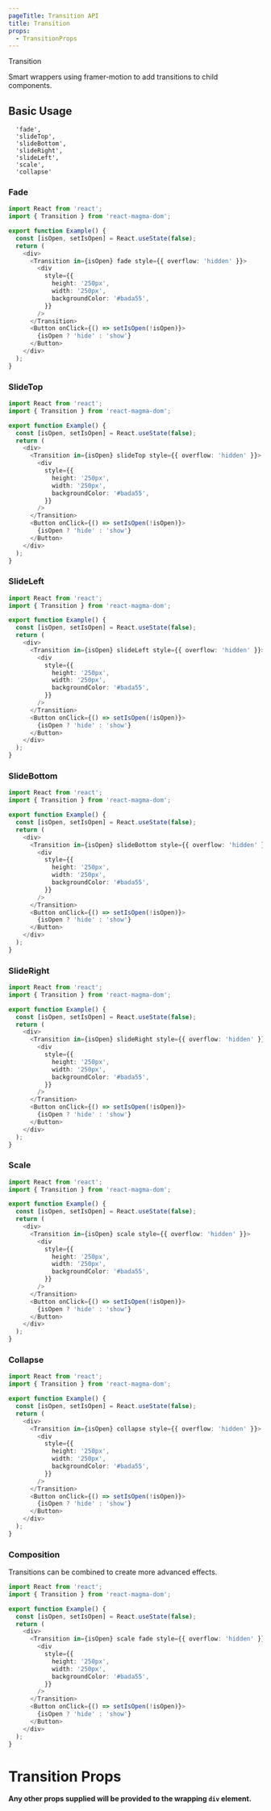 ```yaml
---
pageTitle: Transition API
title: Transition
props:
  - TransitionProps
---
```


<DocsHeading type="api">Transition</DocsHeading>

Smart wrappers using framer-motion to add transitions to child components.

## Basic Usage

      'fade',
      'slideTop',
      'slideBottom',
      'slideRight',
      'slideLeft',
      'scale',
      'collapse'

### Fade

```typescript
import React from 'react';
import { Transition } from 'react-magma-dom';

export function Example() {
  const [isOpen, setIsOpen] = React.useState(false);
  return (
    <div>
      <Transition in={isOpen} fade style={{ overflow: 'hidden' }}>
        <div
          style={{
            height: '250px',
            width: '250px',
            backgroundColor: '#bada55',
          }}
        />
      </Transition>
      <Button onClick={() => setIsOpen(!isOpen)}>
        {isOpen ? 'hide' : 'show'}
      </Button>
    </div>
  );
}
```

### SlideTop

```typescript
import React from 'react';
import { Transition } from 'react-magma-dom';

export function Example() {
  const [isOpen, setIsOpen] = React.useState(false);
  return (
    <div>
      <Transition in={isOpen} slideTop style={{ overflow: 'hidden' }}>
        <div
          style={{
            height: '250px',
            width: '250px',
            backgroundColor: '#bada55',
          }}
        />
      </Transition>
      <Button onClick={() => setIsOpen(!isOpen)}>
        {isOpen ? 'hide' : 'show'}
      </Button>
    </div>
  );
}
```

### SlideLeft

```typescript
import React from 'react';
import { Transition } from 'react-magma-dom';

export function Example() {
  const [isOpen, setIsOpen] = React.useState(false);
  return (
    <div>
      <Transition in={isOpen} slideLeft style={{ overflow: 'hidden' }}>
        <div
          style={{
            height: '250px',
            width: '250px',
            backgroundColor: '#bada55',
          }}
        />
      </Transition>
      <Button onClick={() => setIsOpen(!isOpen)}>
        {isOpen ? 'hide' : 'show'}
      </Button>
    </div>
  );
}
```

### SlideBottom

```typescript
import React from 'react';
import { Transition } from 'react-magma-dom';

export function Example() {
  const [isOpen, setIsOpen] = React.useState(false);
  return (
    <div>
      <Transition in={isOpen} slideBottom style={{ overflow: 'hidden' }}>
        <div
          style={{
            height: '250px',
            width: '250px',
            backgroundColor: '#bada55',
          }}
        />
      </Transition>
      <Button onClick={() => setIsOpen(!isOpen)}>
        {isOpen ? 'hide' : 'show'}
      </Button>
    </div>
  );
}
```

### SlideRight

```typescript
import React from 'react';
import { Transition } from 'react-magma-dom';

export function Example() {
  const [isOpen, setIsOpen] = React.useState(false);
  return (
    <div>
      <Transition in={isOpen} slideRight style={{ overflow: 'hidden' }}>
        <div
          style={{
            height: '250px',
            width: '250px',
            backgroundColor: '#bada55',
          }}
        />
      </Transition>
      <Button onClick={() => setIsOpen(!isOpen)}>
        {isOpen ? 'hide' : 'show'}
      </Button>
    </div>
  );
}
```

### Scale

```typescript
import React from 'react';
import { Transition } from 'react-magma-dom';

export function Example() {
  const [isOpen, setIsOpen] = React.useState(false);
  return (
    <div>
      <Transition in={isOpen} scale style={{ overflow: 'hidden' }}>
        <div
          style={{
            height: '250px',
            width: '250px',
            backgroundColor: '#bada55',
          }}
        />
      </Transition>
      <Button onClick={() => setIsOpen(!isOpen)}>
        {isOpen ? 'hide' : 'show'}
      </Button>
    </div>
  );
}
```

### Collapse

```typescript
import React from 'react';
import { Transition } from 'react-magma-dom';

export function Example() {
  const [isOpen, setIsOpen] = React.useState(false);
  return (
    <div>
      <Transition in={isOpen} collapse style={{ overflow: 'hidden' }}>
        <div
          style={{
            height: '250px',
            width: '250px',
            backgroundColor: '#bada55',
          }}
        />
      </Transition>
      <Button onClick={() => setIsOpen(!isOpen)}>
        {isOpen ? 'hide' : 'show'}
      </Button>
    </div>
  );
}
```

### Composition

Transitions can be combined to create more advanced effects.

```typescript
import React from 'react';
import { Transition } from 'react-magma-dom';

export function Example() {
  const [isOpen, setIsOpen] = React.useState(false);
  return (
    <div>
      <Transition in={isOpen} scale fade style={{ overflow: 'hidden' }}>
        <div
          style={{
            height: '250px',
            width: '250px',
            backgroundColor: '#bada55',
          }}
        />
      </Transition>
      <Button onClick={() => setIsOpen(!isOpen)}>
        {isOpen ? 'hide' : 'show'}
      </Button>
    </div>
  );
}
```

# Transition Props

**Any other props supplied will be provided to the wrapping `div` element.**

<TransitionProps />
